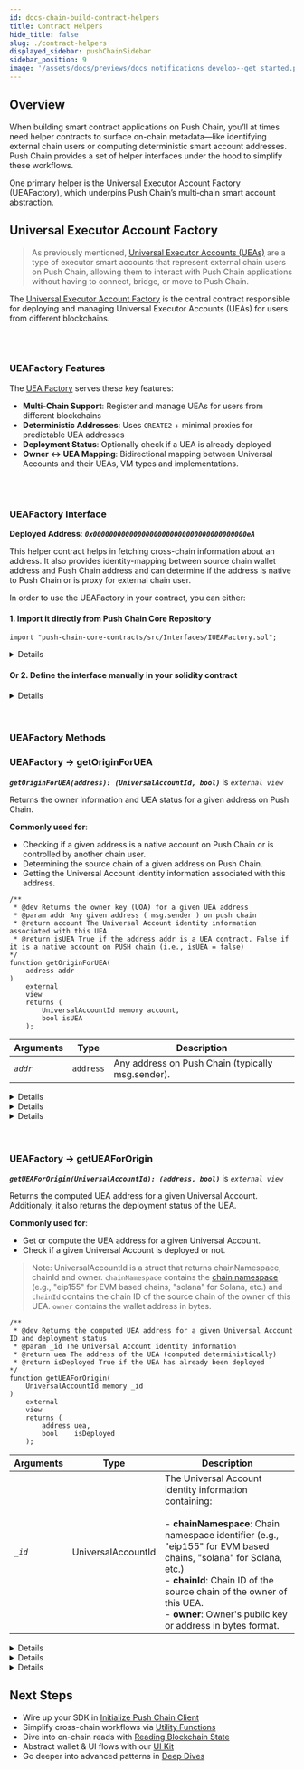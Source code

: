 ```yaml
---
id: docs-chain-build-contract-helpers
title: Contract Helpers
hide_title: false
slug: ./contract-helpers
displayed_sidebar: pushChainSidebar
sidebar_position: 9
image: '/assets/docs/previews/docs_notifications_develop--get_started.png'
---
```


<head>
  <title>Contract Helpers | Build | Push Chain Docs</title>
</head>


<!-- Content Start -->

## Overview

When building smart contract applications on Push Chain, you’ll at times need helper contracts to surface on-chain metadata—like identifying external chain users or computing deterministic smart account addresses. Push Chain provides a set of helper interfaces under the hood to simplify these workflows.

One primary helper is the Universal Executor Account Factory (UEAFactory), which underpins Push Chain’s multi‐chain smart account abstraction.

## Universal Executor Account Factory

> As previously mentioned, [Universal Executor Accounts (UEAs)](/docs/chain/important-concepts#account-types-on-push-chain) are a type of executor smart accounts that represent external chain users on Push Chain, allowing them to interact with Push Chain applications without having to connect, bridge, or move to Push Chain.

The [Universal Executor Account Factory](https://github.com/pushchain/push-chain-contracts/blob/main/src/Interfaces/IUEAFactory.sol) is the central contract responsible for deploying and managing Universal Executor Accounts (UEAs) for users from different blockchains.

<br />
<br />

### UEAFactory Features

The [UEA Factory](https://github.com/pushchain/push-chain-contracts/blob/main/src/UEAFactoryV1.sol) serves these key features:

- **Multi-Chain Support**: Register and manage UEAs for users from different blockchains
- **Deterministic Addresses**: Uses `CREATE2` + minimal proxies for predictable UEA addresses
- **Deployment Status**: Optionally check if a UEA is already deployed
- **Owner ↔ UEA Mapping**: Bidirectional mapping between Universal Accounts and their UEAs, VM types and implementations.

<br />
<br />

### UEAFactory Interface

**Deployed Address**: **_`0x00000000000000000000000000000000000000eA`_**

This helper contract helps in fetching cross-chain information about an address. It also provides identity-mapping between source chain wallet address and Push Chain address and can determine if the address is native to Push Chain or is proxy for external chain user.

In order to use the UEAFactory in your contract, you can either:

#### 1. Import it directly from Push Chain Core Repository

```solidity
import "push-chain-core-contracts/src/Interfaces/IUEAFactory.sol";
```

<Details summary="For Foundry Developers">
Do the additional steps to enable the same in your Foundry:

1. Run forge install
```bash
forge install pushchain/push-chain-core-contracts
```

2. Add remappings to your **foundry.toml** file
```toml
remappings = ["push-chain-core-contracts/=lib/push-chain-core-contracts/"]
```
</Details>


#### Or 2. Define the interface manually in your solidity contract

<Details summary="Use the following interface directly in your contract">

```solidity
pragma solidity ^0.8.0;

struct UniversalAccountId {
    string chainNamespace; // Chain namespace identifier of the owner account (e.g., "eip155" or "solana")
    string chainId; // Chain ID of the source chain of the owner of this UEA.
    bytes owner; // Owner's public key or address in bytes format
}

/// @title Universal Executor Account Factory Interface
/// @notice Helper interface for deploying and querying UEAs on Push Chain
interface IUEAFactory {
    /**
     * @dev Returns the owner key (UOA) for a given UEA address
     * @param addr Any given address ( msg.sender ) on push chain
     * @return account The Universal Account identity information associated with this UEA
     * @return isUEA True if the address addr is a UEA contract. Else it is a native EOA of PUSH chain (i.e., isUEA = false)
     */
    function getOriginForUEA(address addr) external view returns (UniversalAccountId memory account, bool isUEA);

    /**
     * @dev Returns the computed UEA address for a given Universal Account ID and deployment status
     * @param _id The Universal Account identity information
     * @return uea The address of the UEA (computed deterministically)
     * @return isDeployed True if the UEA has already been deployed
     */
    function getUEAForOrigin(UniversalAccountId memory _id) external view returns (address uea, bool isDeployed);
}
```

</Details>

<br />
<br />

### UEAFactory Methods

### UEAFactory → getOriginForUEA

**_`getOriginForUEA(address): (UniversalAccountId, bool)`_** is _`external view`_

Returns the owner information and UEA status for a given address on Push Chain.

**Commonly used for**:

- Checking if a given address is a native account on Push Chain or is controlled by another chain user.
- Determining the source chain of a given address on Push Chain.
- Getting the Universal Account identity information associated with this address.

```solidity
/**
 * @dev Returns the owner key (UOA) for a given UEA address
 * @param addr Any given address ( msg.sender ) on push chain
 * @return account The Universal Account identity information associated with this UEA
 * @return isUEA True if the address addr is a UEA contract. False if it is a native account on PUSH chain (i.e., isUEA = false)
*/
function getOriginForUEA(
    address addr
)
    external
    view
    returns (
        UniversalAccountId memory account,
        bool isUEA
    );
```

<PushAPIReference showRequiredNotice={false}>

| Arguments | Type      | Description                                       |
| --------- | --------- | ------------------------------------------------- |
| _`addr`_      | `address` | Any address on Push Chain (typically msg.sender). |

</PushAPIReference>

<Details summary="Returns `UniversalAccountId`<struct> and `bool`" className="alert alert--fn-args">

| Response | Type               | Description                                                                                                            |
| -------- | ------------------ | ---------------------------------------------------------------------------------------------------------------------- |
| account  | `UniversalAccountId` | The Universal Account identity information containing:<br/>&nbsp;<br/>- **chainNamespace**: Chain namespace identifier (e.g., "eip155" for EVM based chains, "solana" for Solana, etc.)<br/>- **chainId**: Chain ID of the source chain of the owner of this UEA.<br/>- **owner**: Owner's public key or address in bytes format. |
| isUEA    | `bool`             | True if the address addr is a UEA contract. False if it is a native address on PUSH chain (i.e., isUEA = false).        |

</Details>

<Details summary="On-chain usage" className="alert alert--live-play">

```solidity
function checkCallerType() public view returns (bool isUEA) {
  (UniversalAccountId memory account, bool isUEA) = IUEAFactory(0x00000000000000000000000000000000000000eA).getOriginForUEA(msg.sender);

  if (isUEA) {
      // Do something with the UEA
  } else {
      // Do something with the native account
  }
}
```

</Details>

<Details summary="Off-chain usage" className="alert alert--live-play">

<NodeJSVirtualIDE repo={{title: "Open in Github", url: "https://github.com/pushchain/push-chain-examples/tree/main/core-sdk-functions/others-contract-helpers"}}>

{`

    // customPropHighlightRegexStart=factory\.getOriginForUEA
    // customPropHighlightRegexEnd=\\);

    // ——— CONFIG ———
    const RPC_URL          = 'https://evm.rpc-testnet-donut-node1.push.org/';
    const FACTORY_ADDRESS  = '0x00000000000000000000000000000000000000eA';

    // Corrected ABI
    const IUEAFactoryABI = [
      // returns (UniversalAccountId account, bool isUEA)
      "function getOriginForUEA(address addr) view returns (tuple(string chainNamespace, string chainId, bytes owner) account, bool isUEA)"
    ]

    async function main() {
      // 1) set up
      const provider = new ethers.JsonRpcProvider(RPC_URL);
      const factory  = new ethers.Contract(FACTORY_ADDRESS, IUEAFactoryABI, provider);

      // 2) <inser any address ( UEA or Native Addresses) to check its origin details >
      const someAddress = '0xc16a585b95810F7D204620bb3677F73243242A8F';

      // 3) call getOriginForUEA
      console.log("Calling getOriginForUEA on PushChain");
      const originResult = await factory.getOriginForUEA(someAddress);
      console.log("Result -", JSON.stringify(originResult));
    }

await main().catch(console.error);

`}

</NodeJSVirtualIDE>

</Details>

<br />
<br />

### UEAFactory → getUEAForOrigin

**_`getUEAForOrigin(UniversalAccountId): (address, bool)`_** is _`external view`_

Returns the computed UEA address for a given Universal Account.
Additionaly, it also returns the deployment status of the UEA.

**Commonly used for**:

- Get or compute the UEA address for a given Universal Account.
- Check if a given Universal Account is deployed or not.

> Note: UniversalAccountId is a struct that returns chainNamespace, chainId and owner. `chainNamespace` contains the [chain namespace](/docs/chain/setup/chain-config/#universal-chain-namespace) (e.g., "eip155" for EVM based chains, "solana" for Solana, etc.) and `chainId` contains the chain ID of the source chain of the owner of this UEA. `owner` contains the wallet address in bytes.

```solidity
/**
 * @dev Returns the computed UEA address for a given Universal Account ID and deployment status
 * @param _id The Universal Account identity information
 * @return uea The address of the UEA (computed deterministically)
 * @return isDeployed True if the UEA has already been deployed
*/
function getUEAForOrigin(
    UniversalAccountId memory _id
)
    external
    view
    returns (
        address uea,
        bool    isDeployed
    );
```

<PushAPIReference showRequiredNotice={false}>

| Arguments | Type             | Description                                                                                                                                                |
| --------- | ---------------- | ---------------------------------------------------------------------------------------------------------------------------------------------------------- |
| _`_id`_      | UniversalAccountId | The Universal Account identity information containing:<br/>&nbsp;<br/>- **chainNamespace**: Chain namespace identifier (e.g., "eip155" for EVM based chains, "solana" for Solana, etc.)<br/>- **chainId**: Chain ID of the source chain of the owner of this UEA.<br/>- **owner**: Owner's public key or address in bytes format. |

</PushAPIReference>

<Details summary="Returns `address` and `bool`" className="alert alert--fn-args">

| Response   | Type    | Description                                          |
| ---------- | ------- | ---------------------------------------------------- |
| uea        | address | The address of the UEA (computed deterministically). |
| isDeployed | bool    | True if the UEA has already been deployed.           |

</Details>

<Details summary="On-chain usage" className="alert alert--live-play">

```solidity
function checkUEAType() public view returns (address uea, bool isDeployed) {
    (address uea, bool isDeployed) = IUEAFactory(0x00000000000000000000000000000000000000eA).getUEAForOrigin(account);

    if (isDeployed) {
        // Do something with the deployed UEA
    } else {
        // UEA is not deployed yet but you have deterministic address for the UEA.
    }
}
```

</Details>

<Details summary="Off-chain usage" className="alert alert--live-play">

<NodeJSVirtualIDE repo={{title: "Open in Github", url: "https://github.com/pushchain/push-chain-examples/tree/main/core-sdk-functions/others-contract-helpers"}}>

{`
// customPropHighlightRegexStart=factory\.getUEAForOrigin
// customPropHighlightRegexEnd=\\);

    // ——— CONFIG ———
    const RPC_URL = 'https://evm.rpc-testnet-donut-node1.push.org/';
    const FACTORY_ADDRESS = '0x00000000000000000000000000000000000000eA';

    // Corrected ABI
    const IUEAFactoryABI = [
    "function getUEAForOrigin(tuple(string chainNamespace, string chainId, bytes owner) _id) view returns (address uea, bool isDeployed)"
  ]

    async function main() {
      // 1) set up
      const provider = new ethers.JsonRpcProvider(RPC_URL);
      const factory = new ethers.Contract(FACTORY_ADDRESS, IUEAFactoryABI, provider);

      // 2) create UniversalAccountId struct
      const universalAccountId = {
        chainNamespace: 'eip155', // EVM chain
        chainId: '11155111', // Sepolia testnet (more likely to be registered on Push testnet)
        owner: '0xa96CaA79eb2312DbEb0B8E93c1Ce84C98b67bF11', // owner address in bytes format
      };

      // 3) call getUEAForOrigin
      console.log('Calling getUEAForOrigin on PushChain');
      const originResult = await factory.getUEAForOrigin(universalAccountId);
      console.log('Result -', JSON.stringify(originResult));
    }

    await main().catch(console.error);


`}

</NodeJSVirtualIDE>

</Details>

## Next Steps

- Wire up your SDK in [Initialize Push Chain Client](/docs/chain/build/initialize-push-chain-client)
- Simplify cross-chain workflows via [Utility Functions](/docs/chain/build/utility-functions)
- Dive into on-chain reads with [Reading Blockchain State](/docs/chain/build/reading-blockchain-state)
- Abstract wallet & UI flows with our [UI Kit](/docs/chain/ui-kit)
- Go deeper into advanced patterns in [Deep Dives](/docs/chain/deep-dives)
